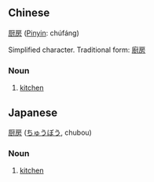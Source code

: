 ==Chinese==
[[厨]][[房]] ([[Pinyin]]: chúfáng)

Simplified character.  Traditional form:  [[廚房]]

===Noun===
# [[kitchen]]

==Japanese==
[[厨]][[房]] ([[ちゅうぼう]], chubou)

===Noun===
# [[kitchen]]
